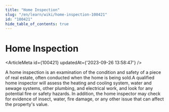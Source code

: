 ```yaml
---
title: "Home Inspection"
slug: "/en/learn/wiki/home-inspection-100421"
id: "100421"
hide_table_of_contents: true
---
```



# Home Inspection

<ArticleMeta id={100421} updatedAt={'2023-09-26 13:58:47'} />
<div className='border-solid border-b border-t-0 my-4 border-[var(--ifm-color-gray-300)]' />

A home inspection is an examination of the condition and safety of a piece of real estate, often conducted when the home is being sold.A qualified home inspector will assess the heating and cooling system, water and sewage systems, other plumbing, and electrical work, and look for any potential fire or safety hazards. In addition, the home inspector may check for evidence of insect, water, fire damage, or any other issue that can affect the property's value.
